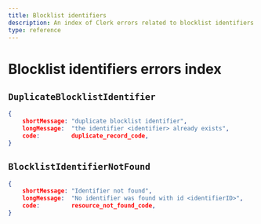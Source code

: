 ```yaml
---
title: Blocklist identifiers
description: An index of Clerk errors related to blocklist identifiers.
type: reference
---
```


# Blocklist identifiers errors index

## `DuplicateBlocklistIdentifier`

```json
{
    shortMessage: "duplicate blocklist identifier",
    longMessage:  "the identifier <identifier> already exists",
    code:         duplicate_record_code,
}
```

## `BlocklistIdentifierNotFound`

```json
{
    shortMessage: "Identifier not found",
    longMessage:  "No identifier was found with id <identifierID>",
    code:         resource_not_found_code,
}
```
